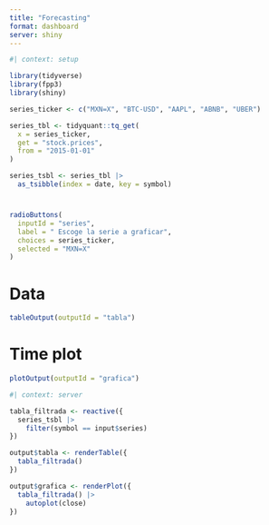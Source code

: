 ```yaml
---
title: "Forecasting"
format: dashboard
server: shiny
---
```


```r
#| context: setup

library(tidyverse)
library(fpp3)
library(shiny)

series_ticker <- c("MXN=X", "BTC-USD", "AAPL", "ABNB", "UBER")

series_tbl <- tidyquant::tq_get(
  x = series_ticker,
  get = "stock.prices",
  from = "2015-01-01"
)

series_tsbl <- series_tbl |> 
  as_tsibble(index = date, key = symbol)

```


# {.sidebar}

```r
radioButtons(
  inputId = "series",
  label = " Escoge la serie a graficar",
  choices = series_ticker,
  selected = "MXN=X"
)
```

# Data

```r
tableOutput(outputId = "tabla")
```

# Time plot

```r
plotOutput(outputId = "grafica")
```

```r
#| context: server

tabla_filtrada <- reactive({
  series_tsbl |> 
    filter(symbol == input$series)
})

output$tabla <- renderTable({
  tabla_filtrada()
})

output$grafica <- renderPlot({
  tabla_filtrada() |> 
    autoplot(close)
})
```

```r

```

